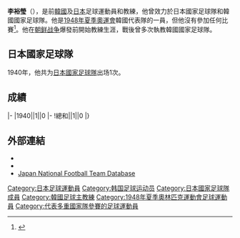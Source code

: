 {{Infobox football biography
|name=李裕瑩
|image=
|fullname=李裕瑩
|birth_date={{Birth date|1911|1|21}}
|cityofbirth=
|countryofbirth={{KOR-JPN}}[[黃海道|黃海道]][[信川郡|信川郡]]（現屬[[北韓|北韓]][[黃海南道|黃海南道]]）
|dateofdeath={{Death date and age|2003|1|29|1911|1|21}}
|height=
|position=[[中场|中场]]
|currentclub=
|years=
|clubs=
|caps(goals)=
|nationalyears=1940
|nationalteam=[[日本國家足球隊|日本]]
|nationalcaps(goals)=1 (0)
}}
'''李裕瑩'''（{{Bd|1911年|1月21日|2003年|1月29日}}），是前[[韓國|韓國]]及[[日本|日本]]足球運動員和教練，他曾效力於日本國家足球隊和韓國國家足球隊。他是[[1948年夏季奧運會|1948年夏季奧運會]]韓國代表隊的一員，但他沒有參加任何比賽<ref>{{cite web |url=https://www.olympedia.org/athletes/700729 |title=Lee Yoo-hyung |work=Olympedia |access-date=15 October 2021 |archive-date=2022-03-31 |archive-url=https://web.archive.org/web/20220331135038/https://www.olympedia.org/athletes/700729 }}</ref>。他在[[朝鲜战争|朝鲜战争]]爆發前開始教練生涯，戰後曾多次執教韓國國家足球隊。

==日本國家足球隊==
1940年，他共为[[日本國家足球隊|日本國家足球隊]]出场1次。

==成績==
{{Football player national team statistics|JPN}}
|-
|1940||1||0
|-
!總和||1||0
|}

==外部連結==
{{Reflist}}
* {{FIFA player|291591}}
* {{NFT player|50060<!-- /Yoo_Hyung_Lee -->}}
*[https://web.archive.org/web/20160419130021/http://www.japannationalfootballteam.com/en/players_unknown/42.html Japan National Football Team Database]


{{1948年夏季奧林匹克運動會足球比賽南韓參賽名單}}
{{1956年亞洲杯足球賽韓國參賽名單}}
{{Japan-sport-bio-stub}}
{{Soccer-player-stub}}
[[Category:日本足球運動員|Category:日本足球運動員]]
[[Category:韩国足球运动员|Category:韩国足球运动员]]
[[Category:日本國家足球隊成員|Category:日本國家足球隊成員]]
[[Category:韓國足球主教練|Category:韓國足球主教練]]
[[Category:1948年夏季奧林匹克運動會足球運動員|Category:1948年夏季奧林匹克運動會足球運動員]]
[[Category:代表多重國家隊參賽的足球運動員|Category:代表多重國家隊參賽的足球運動員]]